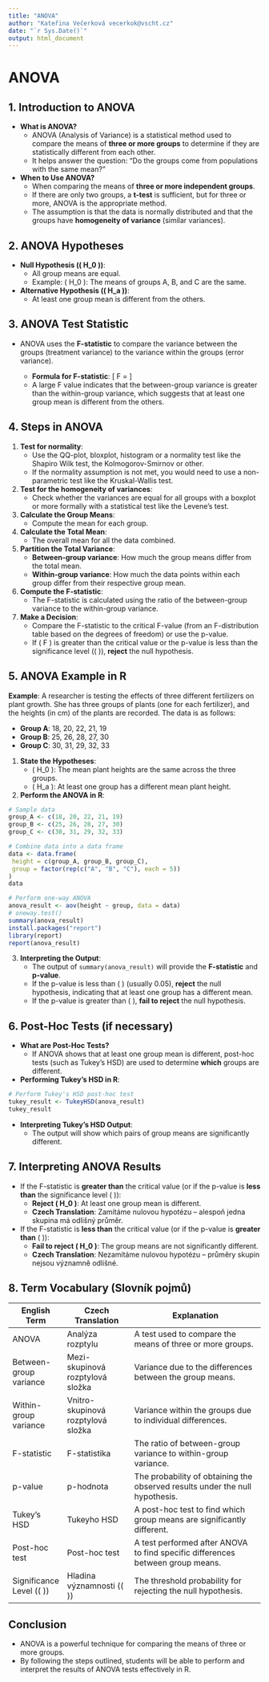 ```yaml
---
title: "ANOVA"
author: "Kateřina Večerková vecerkok@vscht.cz"
date: "`r Sys.Date()`"
output: html_document
---
```


# ANOVA

## 1. **Introduction to ANOVA**
  - **What is ANOVA?**
    - ANOVA (Analysis of Variance) is a statistical method used to compare the means of **three or more groups** to determine if they are statistically different from each other.
    - It helps answer the question: "Do the groups come from populations with the same mean?"

  - **When to Use ANOVA?**
    - When comparing the means of **three or more independent groups**.
    - If there are only two groups, a **t-test** is sufficient, but for three or more, ANOVA is the appropriate method.
    - The assumption is that the data is normally distributed and that the groups have **homogeneity of variance** (similar variances).

## 2. **ANOVA Hypotheses**
  - **Null Hypothesis (\( H_0 \))**:
    - All group means are equal.
    - Example: \( H_0 \): The means of groups A, B, and C are the same.
   
  - **Alternative Hypothesis (\( H_a \))**:
    - At least one group mean is different from the others.

## 3. **ANOVA Test Statistic**
  - ANOVA uses the **F-statistic** to compare the variance between the groups (treatment variance) to the variance within the groups (error variance).
   
    - **Formula for F-statistic**:
    \[
    F = \frac{\text{Between-group variance}}{\text{Within-group variance}}
    \]
    - A large F value indicates that the between-group variance is greater than the within-group variance, which suggests that at least one group mean is different from the others.

## 4. **Steps in ANOVA**

1. **Test for normality**:
    - Use the QQ-plot, bloxplot, histogram or a normality test like the Shapiro Wilk test, the Kolmogorov-Smirnov or other.
    - If the normality assumption is not met, you would need to use a non-parametric test like the Kruskal-Wallis test.
    
2. **Test for the homogeneity of variances**:
    - Check whether the variances are equal for all groups with a boxplot or more formally with a statistical test like the Levene's test.

3. **Calculate the Group Means**:
    - Compute the mean for each group.

4. **Calculate the Total Mean**:
    - The overall mean for all the data combined.

5. **Partition the Total Variance**:
    - **Between-group variance**: How much the group means differ from the total mean.
    - **Within-group variance**: How much the data points within each group differ from their respective group mean.

6. **Compute the F-statistic**:
    - The F-statistic is calculated using the ratio of the between-group variance to the within-group variance.

7. **Make a Decision**:
    - Compare the F-statistic to the critical F-value (from an F-distribution table based on the degrees of freedom) or use the p-value.
    - If \( F \) is greater than the critical value or the p-value is less than the significance level (\( \alpha \)), **reject** the null hypothesis.

## 5. **ANOVA Example in R**

**Example**: A researcher is testing the effects of three different fertilizers on plant growth. She has three groups of plants (one for each fertilizer), and the heights (in cm) of the plants are recorded. The data is as follows:

- **Group A**: 18, 20, 22, 21, 19  
- **Group B**: 25, 26, 28, 27, 30  
- **Group C**: 30, 31, 29, 32, 33  

1. **State the Hypotheses**:
    - \( H_0 \): The mean plant heights are the same across the three groups.
    - \( H_a \): At least one group has a different mean plant height.

2. **Perform the ANOVA in R**:
```r
# Sample data
group_A <- c(18, 20, 22, 21, 19)
group_B <- c(25, 26, 28, 27, 30)
group_C <- c(30, 31, 29, 32, 33)

# Combine data into a data frame
data <- data.frame(
 height = c(group_A, group_B, group_C),
 group = factor(rep(c("A", "B", "C"), each = 5))
)
data

# Perform one-way ANOVA
anova_result <- aov(height ~ group, data = data)
# oneway.test()
summary(anova_result)
install.packages("report")
library(report)
report(anova_result)
```

3. **Interpreting the Output**:
    - The output of `summary(anova_result)` will provide the **F-statistic** and **p-value**.
    - If the p-value is less than \( \alpha \) (usually 0.05), **reject** the null hypothesis, indicating that at least one group has a different mean.
    - If the p-value is greater than \( \alpha \), **fail to reject** the null hypothesis.

## 6. **Post-Hoc Tests (if necessary)**
  - **What are Post-Hoc Tests?**
    - If ANOVA shows that at least one group mean is different, post-hoc tests (such as Tukey’s HSD) are used to determine **which** groups are different.

  - **Performing Tukey’s HSD in R**:
```r
# Perform Tukey's HSD post-hoc test
tukey_result <- TukeyHSD(anova_result)
tukey_result
```

  - **Interpreting Tukey’s HSD Output**:
    - The output will show which pairs of group means are significantly different.

## 7. **Interpreting ANOVA Results**
  - If the F-statistic is **greater than** the critical value (or if the p-value is **less than** the significance level \( \alpha \)):
    - **Reject \( H_0 \)**: At least one group mean is different.
    - **Czech Translation**: Zamítáme nulovou hypotézu – alespoň jedna skupina má odlišný průměr.
   
  - If the F-statistic is **less than** the critical value (or if the p-value is **greater than** \( \alpha \)):
    - **Fail to reject \( H_0 \)**: The group means are not significantly different.
    - **Czech Translation**: Nezamítáme nulovou hypotézu – průměry skupin nejsou významně odlišné.

## 8. **Term Vocabulary (Slovník pojmů)**

| **English Term**              | **Czech Translation**                        | **Explanation**                                                                            |
|-------------------------------|----------------------------------------------|--------------------------------------------------------------------------------------------|
| ANOVA                         | Analýza rozptylu                             | A test used to compare the means of three or more groups.                                   |
| Between-group variance         | Mezi-skupinová rozptylová složka             | Variance due to the differences between the group means.                                    |
| Within-group variance          | Vnitro-skupinová rozptylová složka           | Variance within the groups due to individual differences.                                   |
| F-statistic                   | F-statistika                                 | The ratio of between-group variance to within-group variance.                               |
| p-value                       | p-hodnota                                   | The probability of obtaining the observed results under the null hypothesis.                |
| Tukey’s HSD                   | Tukeyho HSD                                  | A post-hoc test to find which group means are significantly different.                      |
| Post-hoc test                 | Post-hoc test                                | A test performed after ANOVA to find specific differences between group means.              |
| Significance Level (\( \alpha \)) | Hladina významnosti (\( \alpha \))        | The threshold probability for rejecting the null hypothesis.                                |

## Conclusion
  - ANOVA is a powerful technique for comparing the means of three or more groups.
  - By following the steps outlined, students will be able to perform and interpret the results of ANOVA tests effectively in R.
   
